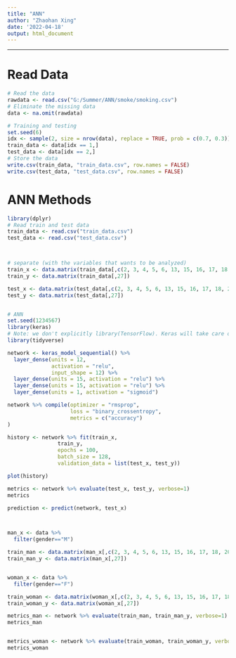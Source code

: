 ```yaml
---
title: "ANN"
author: "Zhaohan Xing"
date: '2022-04-18'
output: html_document
---
```



\setcounter{section}{4}
\setcounter{subsection}{0}
\setcounter{subsubsection}{0}


________________________________________________________________________________
# Read Data

```r
# Read the data
rawdata <- read.csv("G:/Summer/ANN/smoke/smoking.csv")
# Eliminate the missing data
data <- na.omit(rawdata)
```


```r
# Training and testing
set.seed(6)
idx <- sample(2, size = nrow(data), replace = TRUE, prob = c(0.7, 0.3))
train_data <- data[idx == 1,]
test_data <- data[idx == 2,]
# Store the data
write.csv(train_data, "train_data.csv", row.names = FALSE)
write.csv(test_data, "test_data.csv", row.names = FALSE)

```


# ANN Methods

```r
library(dplyr)
# Read train and test data
train_data <- read.csv("train_data.csv")
test_data <- read.csv("test_data.csv")



# separate (with the variables that wants to be analyzed)
train_x <- data.matrix(train_data[,c(2, 3, 4, 5, 6, 13, 15, 16, 17, 18, 20, 23)])
train_y <- data.matrix(train_data[,27])

test_x <- data.matrix(test_data[,c(2, 3, 4, 5, 6, 13, 15, 16, 17, 18, 20, 23)])
test_y <- data.matrix(test_data[,27])


# ANN
set.seed(1234567)
library(keras)
# Note: we don't explicitly library(TensorFlow). Keras will take care of that.
library(tidyverse)

network <- keras_model_sequential() %>%
  layer_dense(units = 12,
              activation = "relu",
              input_shape = 12) %>%
  layer_dense(units = 15, activation = "relu") %>%
  layer_dense(units = 15, activation = "relu") %>%
  layer_dense(units = 1, activation = "sigmoid")

network %>% compile(optimizer = "rmsprop",
                    loss = "binary_crossentropy",
                    metrics = c("accuracy")
)

history <- network %>% fit(train_x,
                train_y,
                epochs = 100,
                batch_size = 128,
                validation_data = list(test_x, test_y))

plot(history)

metrics <- network %>% evaluate(test_x, test_y, verbose=1)
metrics

prediction <- predict(network, test_x)




```

```r
man_x <- data %>%
  filter(gender=="M")

train_man <- data.matrix(man_x[,c(2, 3, 4, 5, 6, 13, 15, 16, 17, 18, 20, 23)])
train_man_y <- data.matrix(man_x[,27])


woman_x <- data %>%
  filter(gender=="F")

train_woman <- data.matrix(woman_x[,c(2, 3, 4, 5, 6, 13, 15, 16, 17, 18, 20, 23)])
train_woman_y <- data.matrix(woman_x[,27])

metrics_man <- network %>% evaluate(train_man, train_man_y, verbose=1)
metrics_man


metrics_woman <- network %>% evaluate(train_woman, train_woman_y, verbose=1)
metrics_woman


```
